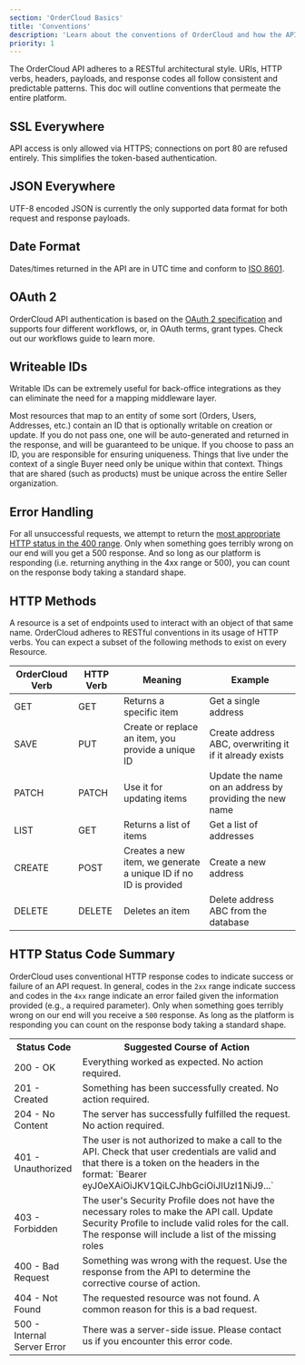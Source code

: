 ```yaml
---
section: 'OrderCloud Basics'
title: 'Conventions'
description: 'Learn about the conventions of OrderCloud and how the APIs predictable nature enables extreme interoperability.'
priority: 1
---
```


The OrderCloud API adheres to a RESTful architectural style. URIs, HTTP verbs, headers, payloads, and response codes all follow consistent and predictable patterns. This doc will outline conventions that permeate the entire platform.

## SSL Everywhere

API access is only allowed via HTTPS; connections on port 80 are refused entirely. This simplifies the token-based authentication.

## JSON Everywhere

UTF-8 encoded JSON is currently the only supported data format for both request and response payloads.

## Date Format

Dates/times returned in the API are in UTC time and conform to [ISO 8601](http://en.wikipedia.org/wiki/ISO_8601).

## OAuth 2

OrderCloud API authentication is based on the [OAuth 2 specification](http://tools.ietf.org/html/rfc6749) and supports four different workflows, or, in OAuth terms, grant types. Check out our <Link to="/knowledge-base/authentication">workflows guide</Link> to learn more.

## Writeable IDs

Writable IDs can be extremely useful for back-office integrations as they can eliminate the need for a mapping middleware layer.

Most resources that map to an entity of some sort (Orders, Users, Addresses, etc.) contain an ID that is optionally writable on creation or update. If you do not pass one, one will be auto-generated and returned in the response, and will be guaranteed to be unique. If you choose to pass an ID, you are responsible for ensuring uniqueness. Things that live under the context of a single Buyer need only be unique within that context. Things that are shared (such as products) must be unique across the entire Seller organization.

## Error Handling

For all unsuccessful requests, we attempt to return the [most appropriate HTTP status in the 400 range](http://en.wikipedia.org/wiki/List_of_HTTP_status_codes#4xx_Client_Error). Only when something goes terribly wrong on our end will you get a 500 response. And so long as our platform is responding (i.e. returning anything in the 4xx range or 500), you can count on the response body taking a standard shape.

## HTTP Methods

A resource is a set of endpoints used to interact with an object of that same name. OrderCloud adheres to RESTful conventions in its usage of HTTP verbs. You can expect a subset of the following methods to exist on every Resource.

| OrderCloud Verb | HTTP Verb | Meaning                                                          | Example                                                 |
| --------------- | --------- | ---------------------------------------------------------------- | ------------------------------------------------------- |
| GET             | GET       | Returns a specific item                                          | Get a single address                                    |
| SAVE            | PUT       | Create or replace an item, you provide a unique ID               | Create address ABC, overwriting it if it already exists |
| PATCH           | PATCH     | Use it for updating items                                        | Update the name on an address by providing the new name |
| LIST            | GET       | Returns a list of items                                          | Get a list of addresses                                 |
| CREATE          | POST      | Creates a new item, we generate a unique ID if no ID is provided | Create a new address                                    |
| DELETE          | DELETE    | Deletes an item                                                  | Delete address ABC from the database                    |

## HTTP Status Code Summary

OrderCloud uses conventional HTTP response codes to indicate success or failure of an API request. In general, codes in the `2xx` range indicate success and codes in the `4xx` range indicate an error failed given the information provided (e.g., a required parameter). Only when something goes terribly wrong on our end will you receive a `500` response. As long as the platform is responding you can count on the response body taking a standard shape.

<div class="table-responsive">
  <table class="table table-striped table-bordered">
    <tbody>
      <tr>
        <th>Status Code</th>
        <th>Suggested Course of Action</th>
      </tr>
      <tr>
        <td>200 - OK</td>
        <td>Everything worked as expected. No action required.</td>
      </tr>
      <tr>
        <td>201 - Created</td>
        <td>Something has been successfully created. No action required.</td>
      </tr>
      <tr>
        <td>204 - No Content</td>
        <td>
          The server has successfully fulfilled the request. No action required.
        </td>
      </tr>
      <tr>
        <td>401 - Unauthorized</td>
        <td>
          The user is not authorized to make a call to the API. Check that user credentials are valid and that there is a token on the headers in the format: `Bearer eyJ0eXAiOiJKV1QiLCJhbGciOiJIUzI1NiJ9...`
        </td>
      </tr>
      <tr>
        <td>403 - Forbidden</td>
        <td>
          The user's Security Profile does not have the necessary roles to make the API call. Update Security Profile to include valid roles for the call. The response will include a list of the missing roles
        </td>
      </tr>
      <tr>
        <td>400 - Bad Request</td>
        <td>
          Something was wrong with the request. Use the response from the API to determine the corrective course of action. 
        </td>
      </tr>
      <tr>
        <td>404 - Not Found</td>
        <td>
          The requested resource was not found. A common reason for this is a bad request.
        </td>
      </tr>
      <tr>
        <td>500 - Internal Server Error</td>
        <td>
          There was a server-side issue. Please contact us if you encounter this error code.
        </td>
      </tr>
    </tbody>
  </table>
</div>
